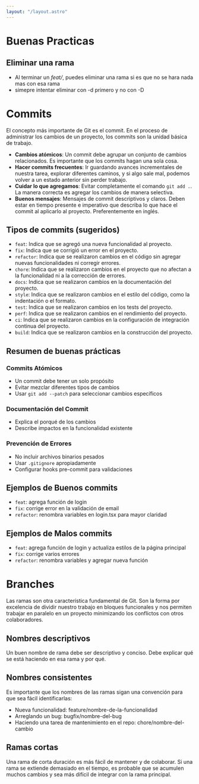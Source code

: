 ```yaml
---
layout: "/layout.astro"
---
```

# Buenas Practicas

## Eliminar una rama
- Al terminar un _feat/_, puedes eliminar una rama si es que no se hara nada mas con esa rama
- simepre intentar eliminar con -d primero y no con -D

# Commits
El concepto más importante de Git es el commit. En el proceso de administrar los cambios de un proyecto, los commits son la unidad básica de trabajo.

- **Cambios atómicos**: Un commit debe agrupar un conjunto de cambios relacionados. Es importante que los commits hagan una sola cosa.
- **Hacer commits frecuentes**: Ir guardando avances incrementales de nuestra tarea, explorar diferentes caminos, y si algo sale mal, podemos volver a un estado anterior sin perder trabajo.
- **Cuidar lo que agregamos**: Evitar completamente el comando `git add .`. La manera correcta es agregar los cambios de manera selectiva.
- **Buenos mensajes**: Mensajes de commit descriptivos y claros. Deben estar en tiempo presente e imperativo que describa lo que hace el commit al aplicarlo al proyecto. Preferentemente en inglés.

## Tipos de commits (sugeridos)
- `feat`: Indica que se agregó una nueva funcionalidad al proyecto.
- `fix`: Indica que se corrigió un error en el proyecto.
- `refactor`: Indica que se realizaron cambios en el código sin agregar nuevas funcionalidades ni corregir errores.
- `chore`: Indica que se realizaron cambios en el proyecto que no afectan a la funcionalidad ni a la corrección de errores.
- `docs`: Indica que se realizaron cambios en la documentación del proyecto.
- `style`: Indica que se realizaron cambios en el estilo del código, como la indentación o el formato.
- `test`: Indica que se realizaron cambios en los tests del proyecto.
- `perf`: Indica que se realizaron cambios en el rendimiento del proyecto.
- `ci`: Indica que se realizaron cambios en la configuración de integración continua del proyecto.
- `build`: Indica que se realizaron cambios en la construcción del proyecto.

## Resumen de buenas prácticas

### Commits Atómicos
- Un commit debe tener un solo propósito
- Evitar mezclar diferentes tipos de cambios
- Usar `git add --patch` para seleccionar cambios específicos

### Documentación del Commit
- Explica el porqué de los cambios
- Describe impactos en la funcionalidad existente

### Prevención de Errores
- No incluir archivos binarios pesados
- Usar `.gitignore` apropiadamente
- Configurar hooks pre-commit para validaciones

## Ejemplos de Buenos commits
- `feat`: agrega función de login
- `fix`: corrige error en la validación de email
- `refactor`: renombra variables en login.tsx para mayor claridad

## Ejemplos de Malos commits
- `feat`: agrega función de login y actualiza estilos de la página principal
- `fix`: corrige varios errores
- `refactor`: renombra variables y agregar nueva función

# Branches

Las ramas son otra característica fundamental de Git. Son la forma por excelencia de dividir nuestro trabajo en bloques funcionales y nos permiten trabajar en paralelo en un proyecto minimizando los conflictos con otros colaboradores.

## Nombres descriptivos

Un buen nombre de rama debe ser descriptivo y conciso. Debe explicar qué se está haciendo en esa rama y por qué.

## Nombres consistentes

Es importante que los nombres de las ramas sigan una convención para que sea fácil identificarlas:

- Nueva funcionalidad: feature/nombre-de-la-funcionalidad
- Arreglando un bug: bugfix/nombre-del-bug  
- Haciendo una tarea de mantenimiento en el repo: chore/nombre-del-cambio

## Ramas cortas

Una rama de corta duración es más fácil de mantener y de colaborar. Si una rama se extiende demasiado en el tiempo, es probable que se acumulen muchos cambios y sea más difícil de integrar con la rama principal.